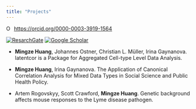 ```yaml
---
title: "Projects"
---
```


<div itemscope itemtype="https://schema.org/Person"><a itemprop="sameAs" content="https://orcid.org/0000-0003-3919-1564" href="https://orcid.org/0000-0003-3919-1564" target="orcid.widget" rel="me noopener noreferrer" style="vertical-align:top;"><img src="https://orcid.org/sites/default/files/images/orcid_16x16.png" style="width:1em;margin-right:.5em;" alt="ORCID iD icon">https://orcid.org/0000-0003-3919-1564</a></div>
[![ResarchGate](https://img.shields.io/badge/ReserchGate-Mingze%20Huang-green)](https://www.researchgate.net/profile/Mingze-Huang-2)
[![Google Scholar](https://img.shields.io/badge/GoogleScholar-Mingze%20Huang-rainbow)](https://scholar.google.com/citations?user=gyAzwucAAAAJ&hl=en&oi=ao)

- **Mingze Huang**, Johannes Ostner, Christian L. Müller, Irina Gaynanova. latentcor is a Package for Aggregated Cell-type Level Data Analysis.

- **Mingze Huang**, Irina Gaynanova. The Application of Canonical Correlation Analysis for Mixed Data Types in Social Science and Public Health Policy.

- Artem Rogovskyy, Scott Crawford, **Mingze Huang**. Genetic background affects mouse responses to the Lyme disease pathogen.

